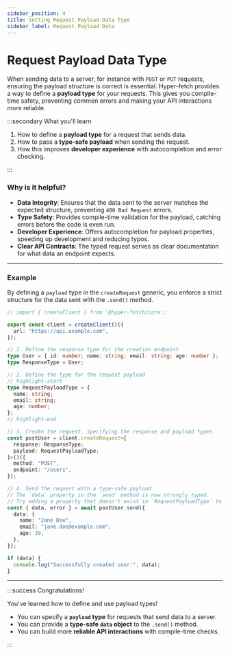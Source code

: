 ```yaml
---
sidebar_position: 4
title: Setting Request Payload Data Type
sidebar_label: Request Payload Data
---
```


# Request Payload Data Type

When sending data to a server, for instance with `POST` or `PUT` requests, ensuring the payload structure is correct is
essential. Hyper-fetch provides a way to define a **payload type** for your requests. This gives you compile-time
safety, preventing common errors and making your API interactions more reliable.

:::secondary What you'll learn

1.  How to define a **payload type** for a request that sends data.
2.  How to pass a **type-safe payload** when sending the request.
3.  How this improves **developer experience** with autocompletion and error checking.

:::

### Why is it helpful?

- **Data Integrity**: Ensures that the data sent to the server matches the expected structure, preventing
  `400 Bad Request` errors.
- **Type Safety**: Provides compile-time validation for the payload, catching errors before the code is even run.
- **Developer Experience**: Offers autocompletion for payload properties, speeding up development and reducing typos.
- **Clear API Contracts**: The typed request serves as clear documentation for what data an endpoint expects.

---

### Example

By defining a `payload` type in the `createRequest` generic, you enforce a strict structure for the data sent with the
`.send()` method.

```ts
// import { createClient } from '@hyper-fetch/core';

export const client = createClient()({
  url: "https://api.example.com",
});

// 1. Define the response type for the creation endpoint
type User = { id: number; name: string; email: string; age: number };
type ResponseType = User;

// 2. Define the type for the request payload
// highlight-start
type RequestPayloadType = {
  name: string;
  email: string;
  age: number;
};
// highlight-end

// 3. Create the request, specifying the response and payload types
const postUser = client.createRequest<{
  response: ResponseType;
  payload: RequestPayloadType;
}>()({
  method: "POST",
  endpoint: "/users",
});

// 4. Send the request with a type-safe payload
// The `data` property in the `send` method is now strongly typed.
// Try adding a property that doesn't exist in `RequestPayloadType` to see an error.
const { data, error } = await postUser.send({
  data: {
    name: "Jane Doe",
    email: "jane.doe@example.com",
    age: 30,
  },
});

if (data) {
  console.log("Successfully created user:", data);
}
```

---

:::success Congratulations!

You've learned how to define and use payload types!

- You can specify a **`payload` type** for requests that send data to a server.
- You can provide a **type-safe `data` object** to the `.send()` method.
- You can build more **reliable API interactions** with compile-time checks.

:::
